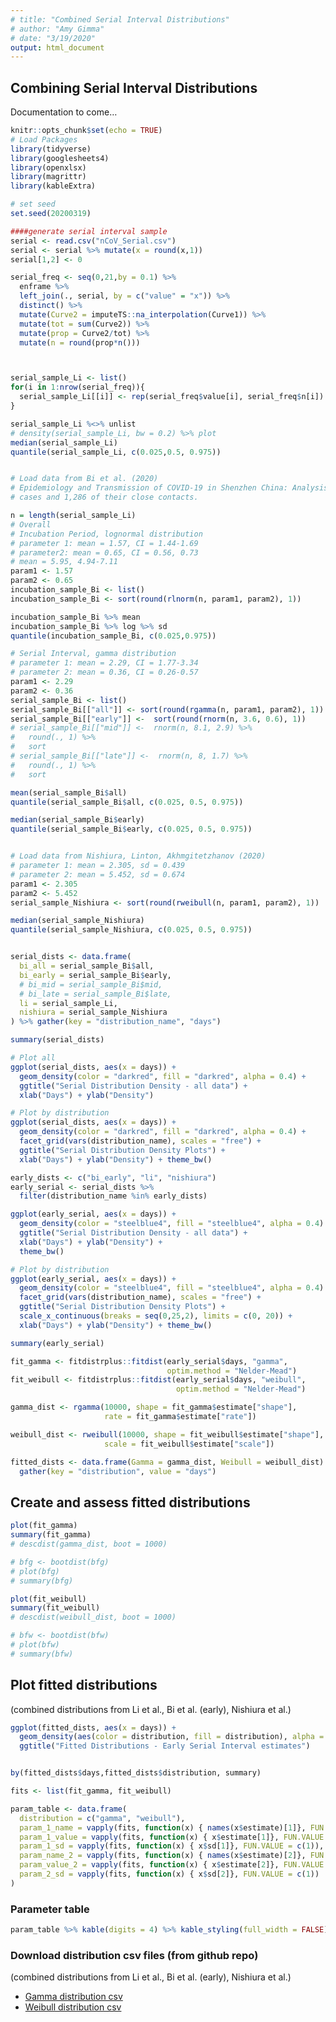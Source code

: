```yaml
---
# title: "Combined Serial Interval Distributions"
# author: "Amy Gimma"
# date: "3/19/2020"
output: html_document
---
```


## Combining Serial Interval Distributions 

Documentation to come...

```r
knitr::opts_chunk$set(echo = TRUE)
# Load Packages
library(tidyverse)
library(googlesheets4)
library(openxlsx)
library(magrittr)
library(kableExtra)

# set seed
set.seed(20200319)
```


```r
####generate serial interval sample
serial <- read.csv("nCoV_Serial.csv")
serial <- serial %>% mutate(x = round(x,1))
serial[1,2] <- 0

serial_freq <- seq(0,21,by = 0.1) %>% 
  enframe %>% 
  left_join(., serial, by = c("value" = "x")) %>% 
  distinct() %>% 
  mutate(Curve2 = imputeTS::na_interpolation(Curve1)) %>%
  mutate(tot = sum(Curve2)) %>%
  mutate(prop = Curve2/tot) %>%
  mutate(n = round(prop*n())) 



serial_sample_Li <- list()
for(i in 1:nrow(serial_freq)){
  serial_sample_Li[[i]] <- rep(serial_freq$value[i], serial_freq$n[i])
}

serial_sample_Li %<>% unlist
# density(serial_sample_Li, bw = 0.2) %>% plot
median(serial_sample_Li)
quantile(serial_sample_Li, c(0.025,0.5, 0.975))


# Load data from Bi et al. (2020)
# Epidemiology and Transmission of COVID-19 in Shenzhen China: Analysis of 391
# cases and 1,286 of their close contacts.

n = length(serial_sample_Li)
# Overall
# Incubation Period, lognormal distribution
# parameter 1: mean = 1.57, CI = 1.44-1.69
# parameter2: mean = 0.65, CI = 0.56, 0.73
# mean = 5.95, 4.94-7.11
param1 <- 1.57
param2 <- 0.65
incubation_sample_Bi <- list()
incubation_sample_Bi <- sort(round(rlnorm(n, param1, param2), 1))

incubation_sample_Bi %>% mean
incubation_sample_Bi %>% log %>% sd
quantile(incubation_sample_Bi, c(0.025,0.975))

# Serial Interval, gamma distribution
# parameter 1: mean = 2.29, CI = 1.77-3.34
# parameter 2: mean = 0.36, CI = 0.26-0.57
param1 <- 2.29
param2 <- 0.36
serial_sample_Bi <- list()
serial_sample_Bi[["all"]] <- sort(round(rgamma(n, param1, param2), 1))
serial_sample_Bi[["early"]] <-  sort(round(rnorm(n, 3.6, 0.6), 1))
# serial_sample_Bi[["mid"]] <-  rnorm(n, 8.1, 2.9) %>% 
#   round(., 1) %>% 
#   sort
# serial_sample_Bi[["late"]] <-  rnorm(n, 8, 1.7) %>% 
#   round(., 1) %>% 
#   sort

mean(serial_sample_Bi$all)
quantile(serial_sample_Bi$all, c(0.025, 0.5, 0.975))

median(serial_sample_Bi$early)
quantile(serial_sample_Bi$early, c(0.025, 0.5, 0.975))


# Load data from Nishiura, Linton, Akhmgitetzhanov (2020)
# parameter 1: mean = 2.305, sd = 0.439
# parameter 2: mean = 5.452, sd = 0.674
param1 <- 2.305
param2 <- 5.452
serial_sample_Nishiura <- sort(round(rweibull(n, param1, param2), 1)) 

median(serial_sample_Nishiura)
quantile(serial_sample_Nishiura, c(0.025, 0.5, 0.975))


serial_dists <- data.frame(
  bi_all = serial_sample_Bi$all,
  bi_early = serial_sample_Bi$early,
  # bi_mid = serial_sample_Bi$mid,
  # bi_late = serial_sample_Bi$late,
  li = serial_sample_Li,
  nishiura = serial_sample_Nishiura
) %>% gather(key = "distribution_name", "days")

summary(serial_dists)
```




```r
# Plot all
ggplot(serial_dists, aes(x = days)) +
  geom_density(color = "darkred", fill = "darkred", alpha = 0.4) +
  ggtitle("Serial Distribution Density - all data") +
  xlab("Days") + ylab("Density")

# Plot by distribution
ggplot(serial_dists, aes(x = days)) +
  geom_density(color = "darkred", fill = "darkred", alpha = 0.4) +
  facet_grid(vars(distribution_name), scales = "free") +
  ggtitle("Serial Distribution Density Plots") +
  xlab("Days") + ylab("Density") + theme_bw()

early_dists <- c("bi_early", "li", "nishiura")
early_serial <- serial_dists %>%
  filter(distribution_name %in% early_dists)

ggplot(early_serial, aes(x = days)) +
  geom_density(color = "steelblue4", fill = "steelblue4", alpha = 0.4) +
  ggtitle("Serial Distribution Density - all data") +
  xlab("Days") + ylab("Density") +
  theme_bw()

# Plot by distribution
ggplot(early_serial, aes(x = days)) +
  geom_density(color = "steelblue4", fill = "steelblue4", alpha = 0.4) +
  facet_grid(vars(distribution_name), scales = "free") +
  ggtitle("Serial Distribution Density Plots") +
  scale_x_continuous(breaks = seq(0,25,2), limits = c(0, 20)) +
  xlab("Days") + ylab("Density") + theme_bw()

summary(early_serial)

```

```r
fit_gamma <- fitdistrplus::fitdist(early_serial$days, "gamma",
                                   optim.method = "Nelder-Mead")
fit_weibull <- fitdistrplus::fitdist(early_serial$days, "weibull",
                                     optim.method = "Nelder-Mead")

gamma_dist <- rgamma(10000, shape = fit_gamma$estimate["shape"],
                     rate = fit_gamma$estimate["rate"])

weibull_dist <- rweibull(10000, shape = fit_weibull$estimate["shape"],
                     scale = fit_weibull$estimate["scale"])

fitted_dists <- data.frame(Gamma = gamma_dist, Weibull = weibull_dist) %>%
  gather(key = "distribution", value = "days")

```

## Create and assess fitted distributions
```r
plot(fit_gamma)
summary(fit_gamma)
# descdist(gamma_dist, boot = 1000)

# bfg <- bootdist(bfg)
# plot(bfg)
# summary(bfg)

plot(fit_weibull)
summary(fit_weibull)
# descdist(weibull_dist, boot = 1000)

# bfw <- bootdist(bfw)
# plot(bfw)
# summary(bfw)
```


## Plot fitted distributions
(combined distributions from Li et al., Bi et al. (early), Nishiura et al.)


```r

ggplot(fitted_dists, aes(x = days)) +
  geom_density(aes(color = distribution, fill = distribution), alpha = 0.3) +
  ggtitle("Fitted Distributions - Early Serial Interval estimates")


by(fitted_dists$days,fitted_dists$distribution, summary)
```

```r
fits <- list(fit_gamma, fit_weibull)

param_table <- data.frame(
  distribution = c("gamma", "weibull"),
  param_1_name = vapply(fits, function(x) { names(x$estimate)[1]}, FUN.VALUE = c("1")),
  param_1_value = vapply(fits, function(x) { x$estimate[1]}, FUN.VALUE = c(1)),
  param_1_sd = vapply(fits, function(x) { x$sd[1]}, FUN.VALUE = c(1)),
  param_name_2 = vapply(fits, function(x) { names(x$estimate)[2]}, FUN.VALUE = c("1")),
  param_value_2 = vapply(fits, function(x) { x$estimate[2]}, FUN.VALUE = c(1)),
  param_2_sd = vapply(fits, function(x) { x$sd[2]}, FUN.VALUE = c(1))
)

```

### Parameter table
```r
param_table %>% kable(digits = 4) %>% kable_styling(full_width = FALSE)
```

### Download distribution csv files (from github repo)
(combined distributions from Li et al., Bi et al. (early), Nishiura et al.)

* [Gamma distribution csv](https://github.com/amygimma/2019nCoV_proportion_asym/blob/outputs/gamma_fitted_early_serial_dists.csv)
* [Weibull distribution csv](https://github.com/amygimma/2019nCoV_proportion_asym/blob/outputs/weibull_fitted_early_serial_dists.csv)


